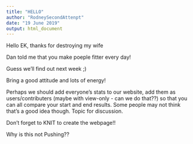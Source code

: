 ```yaml
---
title: "HELLO"
author: "RodneySecondAttenpt"
date: "19 June 2019"
output: html_document
---
```

Hello EK, thanks for destroying my wife

Dan told me that you make poeple fitter every day!

Guess we'll find out next week ;)

Bring a good attitude and lots of energy!

Perhaps we should add everyone's stats to our website, add them as users/contributers (maybe with view-only - can we do that??) so that you can all compare your start and end results. Some people may not think that's a good idea though. Topic for discussion.

Don't forget to KNIT to create the webpage!! 

Why is this not Pushing??